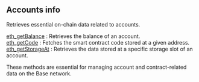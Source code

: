 
<Meta
  title="Base accounts info | dRPC"
/>

## Accounts info

Retrieves essential on-chain data related to accounts.

[eth_getBalance](/base-api/accountinfo/eth_getBalance) : Retrieves the balance of an account. \
[eth_getCode](/base-api/accountinfo/eth_getCode) : Fetches the smart contract code stored at a given address. \
[eth_getStorageAt](/base-api/accountinfo/eth_getStorageAt) : Retrieves the data stored at a specific storage slot of an account.

These methods are essential for managing account and contract-related data on the Base network.

<Space h={16} />
<GetStarted />
